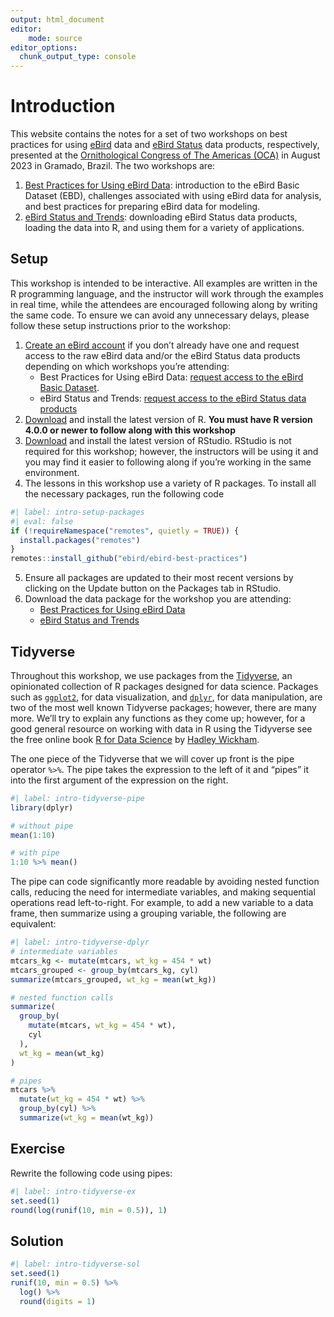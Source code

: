 ```yaml
---
output: html_document
editor:
    mode: source
editor_options: 
  chunk_output_type: console
---
```


# Introduction {.unnumbered}

This website contains the notes for a set of two workshops on best practices for using [eBird](https://ebird.org/home) data and [eBird Status](https://science.ebird.org/en/status-and-trends) data products, respectively, presented at the [Ornithological Congress of The Americas (OCA)](https://oca2023.com.br/evento/oca2023/home) in August 2023 in Gramado, Brazil. The two workshops are:

1. [Best Practices for Using eBird Data](ebird.qmd): introduction to the eBird Basic Dataset (EBD), challenges associated with using eBird data for analysis, and best practices for preparing eBird data for modeling.
3. [eBird Status and Trends](ebirdst.qmd): downloading eBird Status data products, loading the data into R, and using them for a variety of applications.

## Setup {#sec-intro-setup}

This workshop is intended to be interactive. All examples are written in the R programming language, and the instructor will work through the examples in real time, while the attendees are encouraged following along by writing the same code. To ensure we can avoid any unnecessary delays, please follow these setup instructions prior to the workshop:

1. [Create an eBird account](https://ebird.github.io/ebird-best-practices/intro.html) if you don't already have one and request access to the raw eBird data and/or the eBird Status data products depending on which workshops you're attending:
    - Best Practices for Using eBird Data: [request access to the eBird Basic Dataset](https://ebird.org/data/download).
    - eBird Status and Trends: [request access to the eBird Status data products](https://science.ebird.org/en/status-and-trends/download-data)
2. [Download](https://cloud.r-project.org/) and install the latest version of R. **You must have R version 4.0.0 or newer to follow along with this workshop**
3. [Download](https://posit.co/download/rstudio-desktop/#download) and install the latest version of RStudio. RStudio is not required for this workshop; however, the instructors will be using it and you may find it easier to following along if you're working in the same environment.
4. The lessons in this workshop use a variety of R packages. To install all the necessary packages, run the following code

```r
#| label: intro-setup-packages
#| eval: false
if (!requireNamespace("remotes", quietly = TRUE)) {
  install.packages("remotes")
}
remotes::install_github("ebird/ebird-best-practices")
```
5. Ensure all packages are updated to their most recent versions by clicking on the Update button on the Packages tab in RStudio.
6. Download the data package for the workshop you are attending:
    - [Best Practices for Using eBird Data](https://drive.google.com/file/d/1y7MXbiqGzwJpyIsDDwA8ErqNVueGgecF/view?usp=sharing) 
    - [eBird Status and Trends](https://drive.google.com/file/d/1mXMO2mxqERYkXcneITmuZpmA4Jfj53p3/view?usp=sharing)

## Tidyverse {#sec-intro-tidyverse}

Throughout this workshop, we use packages from the [Tidyverse](https://www.tidyverse.org/), an opinionated collection of R packages designed for data science. Packages such as [`ggplot2`](https://ggplot2.tidyverse.org/), for data visualization, and [`dplyr`](https://dplyr.tidyverse.org/), for data manipulation, are two of the most well known Tidyverse packages; however, there are many more. We’ll try to explain any functions as they come up; however, for a good general resource on working with data in R using the Tidyverse see the free online book [R for Data Science](https://r4ds.hadley.nz/) by [Hadley Wickham](https://hadley.nz/).

The one piece of the Tidyverse that we will cover up front is the pipe operator `%>%`. The pipe takes the expression to the left of it and "pipes" it into the first argument of the expression on the right.

```r
#| label: intro-tidyverse-pipe
library(dplyr)

# without pipe
mean(1:10)

# with pipe
1:10 %>% mean()
```

The pipe can code significantly more readable by avoiding nested function calls, reducing the need for intermediate variables, and making sequential operations read left-to-right. For example, to add a new variable to a data frame, then summarize using a grouping variable, the following are equivalent:

```r
#| label: intro-tidyverse-dplyr
# intermediate variables
mtcars_kg <- mutate(mtcars, wt_kg = 454 * wt)
mtcars_grouped <- group_by(mtcars_kg, cyl)
summarize(mtcars_grouped, wt_kg = mean(wt_kg))

# nested function calls
summarize(
  group_by(
    mutate(mtcars, wt_kg = 454 * wt),
    cyl
  ),
  wt_kg = mean(wt_kg)
)

# pipes
mtcars %>% 
  mutate(wt_kg = 454 * wt) %>% 
  group_by(cyl) %>% 
  summarize(wt_kg = mean(wt_kg))
```

::: {.callout-caution icon=false}
## Exercise

Rewrite the following code using pipes:

```r
#| label: intro-tidyverse-ex
set.seed(1)
round(log(runif(10, min = 0.5)), 1)
```
:::

::: {.callout-note icon=false collapse="true"}
## Solution

```r
#| label: intro-tidyverse-sol
set.seed(1)
runif(10, min = 0.5) %>% 
  log() %>% 
  round(digits = 1)
```
:::
